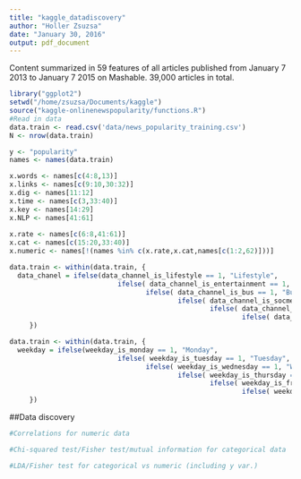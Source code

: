 ```yaml
---
title: "kaggle_datadiscovery"
author: "Holler Zsuzsa"
date: "January 30, 2016"
output: pdf_document
---
```


Content summarized in 59 features of all articles published from January 7 2013 to January 7 2015 on Mashable. 39,000 articles in total.

```r
library("ggplot2")
setwd("/home/zsuzsa/Documents/kaggle")
source("kaggle-onlinenewspopularity/functions.R")
#Read in data
data.train <- read.csv('data/news_popularity_training.csv')
N <- nrow(data.train)

y <- "popularity"
names <- names(data.train)

x.words <- names[c(4:8,13)]
x.links <- names[c(9:10,30:32)]
x.dig <- names[11:12]
x.time <- names[c(3,33:40)]
x.key <- names[14:29]
x.NLP <- names[41:61]
  
x.rate <- names[c(6:8,41:61)]
x.cat <- names[c(15:20,33:40)]
x.numeric <- names[!(names %in% c(x.rate,x.cat,names[c(1:2,62)]))]

data.train <- within(data.train, {
  data_chanel = ifelse(data_channel_is_lifestyle == 1, "Lifestyle",
                           ifelse( data_channel_is_entertainment == 1, "Enertainent",
                                  ifelse( data_channel_is_bus == 1, "Business",
                                          ifelse( data_channel_is_socmed == 1, "Social Media",
                                                  ifelse( data_channel_is_tech == 1, "Tech",
                                                          ifelse( data_channel_is_world == 1, "World","Viral"))))))
     })

data.train <- within(data.train, {
  weekday = ifelse(weekday_is_monday == 1, "Monday",
                           ifelse( weekday_is_tuesday == 1, "Tuesday",
                                  ifelse( weekday_is_wednesday == 1, "Wednesday",
                                          ifelse( weekday_is_thursday == 1, "Thursday",
                                                  ifelse( weekday_is_friday == 1, "Friday",
                                                          ifelse( weekday_is_saturday == 1, "Saturday","Sunday"))))))
     })
```

##Data discovery

```r
#Correlations for numeric data

#Chi-squared test/Fisher test/mutual information for categorical data

#LDA/Fisher test for categorical vs numeric (including y var.)
```
